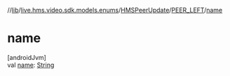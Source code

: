 //[lib](../../../../index)/[live.hms.video.sdk.models.enums](../../index)/[HMSPeerUpdate](../index)/[PEER_LEFT](index)/[name](name)

# name

[androidJvm]\
val [name](name): [String](https://kotlinlang.org/api/latest/jvm/stdlib/kotlin/-string/index.html)
